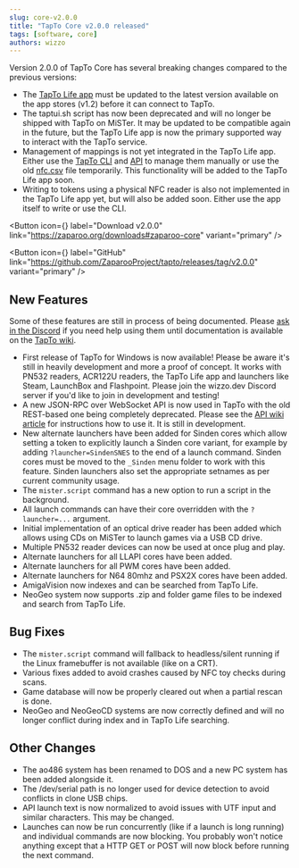 ```yaml
---
slug: core-v2.0.0
title: "TapTo Core v2.0.0 released"
tags: [software, core]
authors: wizzo
---
```


Version 2.0.0 of TapTo Core has several breaking changes compared to the previous versions:

- The [TapTo Life app](https://tapto.life/) must be updated to the latest version available on the app stores (v1.2) before it can connect to TapTo.
- The taptui.sh script has now been deprecated and will no longer be shipped with TapTo on MiSTer. It may be updated to be compatible again in the future, but the TapTo Life app is now the primary supported way to interact with the TapTo service.
- Management of mappings is not yet integrated in the TapTo Life app. Either use the [TapTo CLI](https://tapto.wiki/Command_Line_Interface) and [API](https://tapto.wiki/API) to manage them manually or use the old [nfc.csv](https://tapto.wiki/MiSTer_FPGA#Legacy_Mappings_Database) file temporarily. This functionality will be added to the TapTo Life app soon.
- Writing to tokens using a physical NFC reader is also not implemented in the TapTo Life app yet, but will also be added soon. Either use the app itself to write or use the CLI.

<Button
  icon={<FAIcon icon="download" />}
  label="Download v2.0.0"
  link="https://zaparoo.org/downloads#zaparoo-core"
  variant="primary"
/>

<Button
  icon={<FAIcon icon="fa-brands fa-github" />}
  label="GitHub"
  link="https://github.com/ZaparooProject/tapto/releases/tag/v2.0.0"
  variant="primary"
/>

## New Features

Some of these features are still in process of being documented. Please [ask in the Discord](https://wizzo.dev/discord) if you need help using them until documentation is available on the [TapTo wiki](https://tapto.wiki/).

- First release of TapTo for Windows is now available! Please be aware it's still in heavily development and more a proof of concept. It works with PN532 readers, ACR122U readers, the TapTo Life app and launchers like Steam, LaunchBox and Flashpoint. Please join the wizzo.dev Discord server if you'd like to join in development and testing!
- A new JSON-RPC over WebSocket API is now used in TapTo with the old REST-based one being completely deprecated. Please see the [API wiki article](https://tapto.wiki/API) for instructions how to use it. It is still in development.
- New alternate launchers have been added for Sinden cores which allow setting a token to explicitly launch a Sinden core variant, for example by adding `?launcher=SindenSNES` to the end of a launch command. Sinden cores must be moved to the `_Sinden` menu folder to work with this feature. Sinden launchers also set the appropriate setnames as per current community usage.
- The `mister.script` command has a new option to run a script in the background.
- All launch commands can have their core overridden with the `?launcher=...` argument.
- Initial implementation of an optical drive reader has been added which allows using CDs on MiSTer to launch games via a USB CD drive.
- Multiple PN532 reader devices can now be used at once plug and play.
- Alternate launchers for all LLAPI cores have been added.
- Alternate launchers for all PWM cores have been added.
- Alternate launchers for N64 80mhz and PSX2X cores have been added.
- AmigaVision now indexes and can be searched from TapTo Life.
- NeoGeo system now supports .zip and folder game files to be indexed and search from TapTo Life.

## Bug Fixes

- The `mister.script` command will fallback to headless/silent running if the Linux framebuffer is not available (like on a CRT).
- Various fixes added to avoid crashes caused by NFC toy checks during scans.
- Game database will now be properly cleared out when a partial rescan is done.
- NeoGeo and NeoGeoCD systems are now correctly defined and will no longer conflict during index and in TapTo Life searching.

## Other Changes

- The ao486 system has been renamed to DOS and a new PC system has been added alongside it.
- The /dev/serial path is no longer used for device detection to avoid conflicts in clone USB chips.
- API launch text is now normalized to avoid issues with UTF input and similar characters. This may be changed.
- Launches can now be run concurrently (like if a launch is long running) and individual commands are now blocking. You probably won't notice anything except that a HTTP GET or POST will now block before running the next command.

